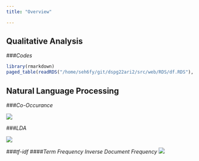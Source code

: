 ```yaml
---
title: "Overview"

---
```

## Qualitative Analysis

###*Codes*
```r
library(rmarkdown)
paged_table(readRDS("/home/seh6fy/git/dspg22ari2/src/web/RDS/df.RDS"), options = list(cols.print=3))
```

## Natural Language Processing
###*Co-Occurance*

![](www/co-occurence.png)

###*LDA*

![ ](www/topic_model.png)


###*tf-idf*
####*Term Frequency Inverse Document Frequency*
![ ](www/tf_idf.png)



